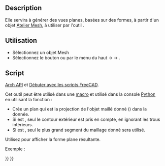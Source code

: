 <languages/>

{{Docnav/fr
|
|
|[[Arch_Workbench/fr|Atelier Arch]]
|IconL=
|IconR=
|IconC=Workbench_Arch.svg
}}

{{VeryImportantMessage|Cette commande est obsolète.
Elle n'est plus disponible dans {{VersionPlus/fr|1.0}}.}}

{{GuiCommand/fr
|Name=Arch 3Views
|Name/fr=Arch 3 Vues depuis un maillage
|MenuLocation= Arch → Utilitaires → 3 vues depuis un maillage
|Workbenches=[[Arch_Workbench/fr|Arch]]
|SeeAlso=[[Arch_SplitMesh/fr|Arch Diviser une maillage]], [[Arch_MeshToShape/fr|Arch Maillage en une forme]]
}}

==Description==

{{Emphasis|Cette commande n'est pas utilisée actuellement.}} Elle servira à générer des vues planes, basées sur des formes, à partir d'un objet [[Mesh_Workbench/fr|Atelier Mesh]], à utiliser par l'outil {{KEY|[[Image:Arch_Equipment.svg|24px]] [[Arch_Equipment/fr|Arch Equipement]]}}.

<span id="Usage"></span>
==Utilisation== 

* Sélectionnez un objet Mesh 
* Sélectionnez le bouton {{KEY|[[Image:Arch_3Views.svg|16px]]}} ou par le menu du haut {{KEY|Arch}} → {{KEY|Utilitaires}} → {{KEY|[[Image:Arch_3Views.svg|16px]] [[Arch_3Views/fr|3 vues depuis un maillage]]}}.

<span id="Scripting"></span>
==Script==

{{Emphasis|Voir aussi :}} [[Arch_API/fr|Arch API]] et [[FreeCAD_Scripting_Basics/fr|Débuter avec les scripts FreeCAD]].

Cet outil peut être utilisé dans une [[Macros/fr|macro]] et utilisé dans la console [[Python/fr|Python]] en utilisant la fonction :
{{Code|code=
shape = createMeshView(obj, direction=FreeCAD.Vector(0, 0, -1), outeronly=False, largestonly=False)
}}
* Crée un {{incode|shape}} plan qui est la projection de l'objet maillé donné ({{incode|obj}}) dans la {{incode|direction}} donnée.
* Si {{incode|outeronly}} est {{incode|True}}, seul le contour extérieur est pris en compte, en ignorant les trous intérieurs.
* Si {{incode|mostonly}} est {{incode|True}}, seul le plus grand segment du maillage donné sera utilisé.

Utilisez {{incode|Part.show()}} pour afficher la forme plane résultante.

Exemple :
{{Code|code=
import FreeCAD, Draft, Arch, Mesh, MeshPart

Line = Draft.makeWire([FreeCAD.Vector(0, 0, 0), FreeCAD.Vector(2000, 2000, 0)])
Wall = Arch.makeWall(Line, width=150, height=3000)
FreeCAD.ActiveDocument.recompute()

Shape = Wall.Shape.copy(False)
Shape.Placement = Wall.getGlobalPlacement()

mesh_obj = FreeCAD.ActiveDocument.addObject("Mesh::Feature", "Mesh")
mesh_obj.Mesh = MeshPart.meshFromShape(Shape=Shape, MaxLength=520)
mesh_obj.ViewObject.DisplayMode = "Flat Lines"
FreeCAD.ActiveDocument.recompute()

XAxis = FreeCAD.Vector(1, 0, 0)
YAxis = FreeCAD.Vector(0, 1, 0)
ZAxis = FreeCAD.Vector(0, 0, -1)

s1 = Arch.createMeshView(mesh_obj, ZAxis)
s2 = Arch.createMeshView(mesh_obj, XAxis)
s3 = Arch.createMeshView(mesh_obj, YAxis)

Part.show(s1)
Part.show(s2)
Part.show(s3)

Wall.ViewObject.Visibility = False
mesh_obj.ViewObject.Visibility = False
}}


{{Docnav/fr
|
|
|[[Arch_Workbench/fr|Atelier Arch]]
|IconL=
|IconR=
|IconC=Workbench_Arch.svg
}}

{{BIM_Tools_navi{{#translation:}}}}
{{Userdocnavi{{#translation:}}}}